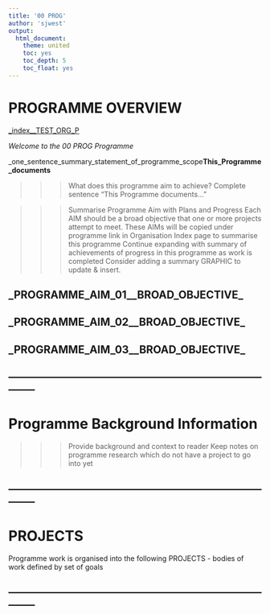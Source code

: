 ```yaml
---
title: '00 PROG'
author: 'sjwest'
output:
  html_document:
    theme: united
    toc: yes
    toc_depth: 5
    toc_float: yes
---
```




# PROGRAMME OVERVIEW


[_index__TEST_ORG_P](../_index__TEST_ORG_P.Rmd)



*Welcome to the 00 PROG Programme*


_one_sentence_summary_statement_of_programme_scope__This_Programme_documents__


>>> What does this programme aim to achieve?  Complete sentence "This Programme documents..."


>>> Summarise Programme Aim with Plans and Progress
>>> Each AIM should be a broad objective that one or more projects attempt to meet.
>>> These AIMs will be copied under programme link in Organisation Index page to summarise this programme
>>> Continue expanding with summary of achievements of progress in this programme as work is completed
>>> Consider adding a summary GRAPHIC to update & insert.



## _PROGRAMME_AIM_01__BROAD_OBJECTIVE_






## _PROGRAMME_AIM_02__BROAD_OBJECTIVE_






## _PROGRAMME_AIM_03__BROAD_OBJECTIVE_






--------------------------------------------------------------------------------
--------------------------------------------------------------------------------



# Programme Background Information



>>> Provide background and context to reader
>>> Keep notes on programme research which do not have a project to go into yet


--------------------------------------------------------------------------------
--------------------------------------------------------------------------------



# PROJECTS


Programme work is organised into the following PROJECTS - bodies of work defined by set of goals



--------------------------------------------------------------------------------
--------------------------------------------------------------------------------



